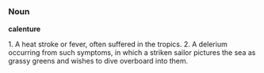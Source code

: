 =={{en}}==

===Noun===
'''calenture'''

1. A heat stroke or fever, often suffered in the tropics. 
2. A delerium occurring from such symptoms, in which a striken sailor pictures the sea as grassy greens and wishes to dive overboard into them.